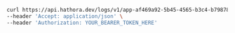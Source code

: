 ```bash Example Request
curl https://api.hathora.dev/logs/v1/app-af469a92-5b45-4565-b3c4-b79878de67d2/deployment/1?follow=false&tailLines=100 \
--header 'Accept: application/json' \
--header 'Authorization: YOUR_BEARER_TOKEN_HERE'
```
